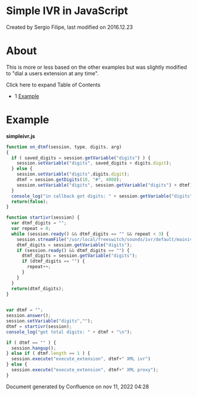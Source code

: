 
# Simple IVR in JavaScript 

 Created by  Sergio Filipe, last modified on 2016.12.23

# About

This is more or less based on the other examples but was slightly modified to "dial a users extension at any time".

Click here to expand Table of Contents

* 1 [Example](#example)

# Example

**simpleivr.js**

```js
function on_dtmf(session, type, digits, arg)
{
  if ( saved_digits = session.getVariable("digits") ) {
    session.setVariable("digits", saved_digits + digits.digit);
  } else {
    session.setVariable("digits",digits.digit);
    dtmf = session.getDigits(10, "#", 4000);
    session.setVariable("digits", session.getVariable("digits") + dtmf);
  }
  console_log("in callback got digits: " + session.getVariable("digits") + "\n"); 
  return(false);
}

function startivr(session) {
  var dtmf_digits = "";
  var repeat = 0;
  while (session.ready() && dtmf_digits == "" && repeat < 3) {
    session.streamFile("/usr/local/freeswitch/sounds/ivr/default/mainivr.wav", on_dtmf);
    dtmf_digits = session.getVariable("digits");
    if (session.ready() && dtmf_digits == "") {
      dtmf_digits = session.getVariable("digits");
      if (dtmf_digits == "") {
        repeat++;
      }
    }
  }
  return(dtmf_digits);
}

   
var dtmf = "";
session.answer();
session.setVariable("digits","");
dtmf = startivr(session);
console_log("got total digits: " + dtmf + "\n");

if ( dtmf == "" ) {
  session.hangup();
} else if ( dtmf.length == 1 ) {
  session.execute("execute_extension", dtmf+" XML ivr") 
} else {
  session.execute("execute_extension", dtmf+" XML proxy");
}
```

Document generated by Confluence on nov 11, 2022 04:28
